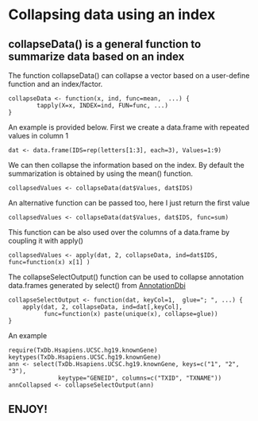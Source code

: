 # Collapsing data using an index

## collapseData() is a general function to summarize data based on an index

The function collapseData() can collapse a vector based on a user-define function
and an index/factor.

```
collapseData <- function(x, ind, func=mean,  ...) {
        tapply(X=x, INDEX=ind, FUN=func, ...)
}
```

An example is provided below.
First we create a data.frame with repeated values in column 1

```
dat <- data.frame(IDS=rep(letters[1:3], each=3), Values=1:9)
```

We can then collapse the information based on the index.
By default the summarization is obtained by using the mean() function.

```
collapsedValues <- collapseData(dat$Values, dat$IDS)
```

An alternative function can be passed too, here I just return the first value

```
collapsedValues <- collapseData(dat$Values, dat$IDS, func=sum)
```

This function can be also used over the columns of a data.frame by
coupling it with apply()

```
collapsedValues <- apply(dat, 2, collapseData, ind=dat$IDS, func=function(x) x[1] )
```

The collapseSelectOutput() function can be used to collapse annotation
data.frames generated by select() from
[AnnotationDbi](http://www.bioconductor.org/packages/release/bioc/html/AnnotationDbi.html)

```
collapseSelectOutput <- function(dat, keyCol=1,  glue="; ", ...) {
    apply(dat, 2, collapseData, ind=dat[,keyCol],
          func=function(x) paste(unique(x), collapse=glue))
}
```

An example 
```
require(TxDb.Hsapiens.UCSC.hg19.knownGene)
keytypes(TxDb.Hsapiens.UCSC.hg19.knownGene)
ann <- select(TxDb.Hsapiens.UCSC.hg19.knownGene, keys=c("1", "2", "3"),
              keytype="GENEID", columns=c("TXID", "TXNAME"))
annCollapsed <- collapseSelectOutput(ann)
```

## ENJOY!
